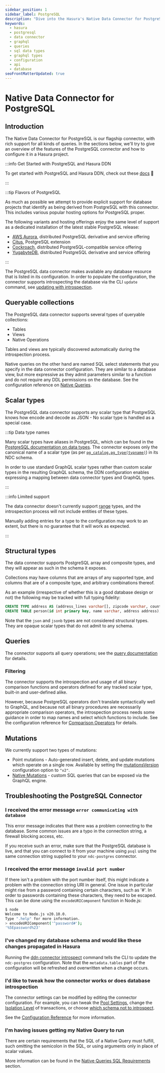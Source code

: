 ```yaml
---
sidebar_position: 1
sidebar_label: PostgreSQL
description: "Dive into the Hasura's Native Data Connector for PostgreSQL."
keywords:
  - hasura
  - postgresql
  - data connector
  - graphql
  - queries
  - sql data types
  - graphql types
  - configuration
  - api
  - database
seoFrontMatterUpdated: true
---
```


# Native Data Connector for PostgreSQL

## Introduction

The Native Data Connector for PostgreSQL is our flagship connector, with rich support for all kinds of queries. In the
sections below, we'll try to give an overview of the features of the PostgreSQL connector and how to configure it in a
Hasura project.

:::info Get Started with PostgreSQL and Hasura DDN

To get started with PostgreSQL and Hasura DDN, check out these
[docs](/getting-started/build/03-connect-to-data/01-connect-a-source.mdx) 🚀

:::

:::tip Flavors of PostgreSQL

As much as possible we attempt to provide explicit support for database projects that identify as being derived from
PostgreSQL with this connector. This includes various popular hosting options for PostgreSQL proper.

The following variants and hosting offerings enjoy the same level of support as a dedicated installation of the latest
stable PostgreSQL release:

- [AWS Aurora][AWS Aurora], distributed PostgreSQL derivative and service offering
- [Citus][Citus], PostgreSQL extension
- [Cockroach][Cockroach], distributed PostgreSQL-compatible service offering
- [YugabyteDB][YugabyteDB], distributed PostgreSQL derivative and service offering

:::

The PostgreSQL data connector makes available any database resource that is listed in its configuration. In order to
populate the configuration, the connector supports introspecting the database via the CLI `update` command, see
[updating with introspection](/connectors/postgresql/configuration-reference/index.mdx#updating-with-introspection).

## Queryable collections

The PostgreSQL data connector supports several types of queryable collections:

- Tables
- Views
- Native Operations

Tables and views are typically discovered automatically during the introspection process.

Native queries on the other hand are named SQL select statements that you specify in the data connector configuration.
They are similar to a database view, but more expressive as they admit parameters similar to a function and do not
require any DDL permissions on the database. See the configuration reference on
[Native Queries](/connectors/postgresql/native-operations/).

## Scalar types

The PostgreSQL data connector supports any scalar type that PostgreSQL knows how encode and decode as JSON - No scalar
type is handled as a special case.

:::tip Data type names

Many scalar types have aliases in PostgreSQL, which can be found in the [PostgreSQL documentation on data
types][PostgreSQL: data types]. The connector exposes only the canonical name of a scalar type (as per
[`pg_catalog.pg_type(typname)`][PostgreSQL: pg_type]) in its NDC schema.

In order to use standard GraphQL scalar types rather than custom scalar types in the resulting GraphQL schema, the DDN
configuration enables expressing a mapping between data connector types and GraphQL types.

:::

:::info Limited support

The data connector doesn't currently support [range][PostgreSQL: CREATE TYPE] types, and the introspection process will
not include entities of these types.

Manually adding entries for a type to the configuration may work to an extent, but there is no guarantee that it will
work as expected.

:::

## Structural types

The data connector supports PostgreSQL array and composite types, and they will appear as such in the schema it exposes.

Collections may have columns that are arrays of any supported type, and columns that are of a composite type, and
arbitrary combinations thereof.

As an example (irrespective of whether this is a good database design or not) the following may be tracked with full
typing fidelity:

```sql
CREATE TYPE address AS (address_lines varchar[], zipcode varchar, country varchar);
CREATE TABLE person(id int primary key, name varchar, address address);
```

Note that the `json` and `jsonb` types are not considered structural types. They are opaque scalar types that do not
admit to any schema.

## Queries

The connector supports all query operations; see the [query documentation](/graphql-api/queries/index.mdx) for details.

### Filtering

The connector supports the introspection and usage of all binary comparison functions and operators defined for any
tracked scalar type, built-in and user-defined alike.

However, because PostgreSQL operators don't translate syntactically well to GraphQL, and because not all binary
procedures are necessarily appropriate comparison operators, the introspection process needs some guidance in order to
map names and select which functions to include. See the configuration reference for
[Comparison Operators](/connectors/postgresql/configuration-reference/version-4#scalartypes) for details.

## Mutations

We currently support two types of mutations:

- Point mutations - Auto-generated insert, delete, and update mutations which operate on a single row.
  Available by setting the [mutationsVersion](/connectors/postgresql/configuration-reference/version-4#mutationsversion-v2)
  configuration option to `"v2"`.
- [Native Mutations](/connectors/postgresql/native-operations/custom-mutations.mdx) - custom SQL queries that can be exposed
  via the GraphQL engine.

## Troubleshooting the PostgreSQL Connector

### I received the error message `error communicating with database`

This error message indicates that there was a problem connecting to the database. Some common issues are a typo in the
connection string, a firewall blocking access, etc.

If you receive such an error, make sure that the PostgreSQL database is live, and that you can connect to it from your
machine using `psql` using the same connection string supplied to your `ndc-postgres` connector.

### I received the error message `invalid port number`

If there isn't a problem with the port number itself, this might indicate a problem with the connection string URI in
general. One issue in particular might rise from a password containing certain characters, such as '#'. In order to
passwords containing these characters, they need to be escaped. This can be done using the `encodeURIComponent` function
in Node.js:

```sh
$ node
Welcome to Node.js v20.10.0.
Type ".help" for more information.
> encodeURIComponent('^password#');
'%5Epassword%23'
```

### I've changed my database schema and would like these changes propagated in Hasura

Running the [ddn connector introspect](/cli/commands/ddn_connector_introspect.mdx) command tells the CLI to update the
`ndc-postgres` configuration. Note that the `metadata.tables` part of the configuration will be refreshed and
overwritten when a change occurs.

### I'd like to tweak how the connector works or does database introspection

The connector settings can be modified by editing the connector configuration. For example, you can tweak the
[Pool Settings](/connectors/postgresql/configuration-reference/version-4#poolsettings), change the
[Isolation Level](/connectors/postgresql/configuration-reference/version-4#isolationlevel) of transactions, or choose
[which schema not to introspect](/connectors/postgresql/configuration-reference/version-4#excludedschemas).

See the [Configuration Reference](/connectors/postgresql/configuration-reference) for more information.

### I'm having issues getting my Native Query to run

There are certain requirements that the SQL of a Native Query must fulfill, such omitting the semicolon in the SQL, or
using arguments only in place of scalar values.

More information can be found in the
[Native Queries SQL Requirements](/connectors/postgresql/native-operations/index.mdx) section.

[PostgreSQL: pg_type]: https://www.postgresql.org/docs/current/catalog-pg-type.html
[PostgreSQL: data types]: https://www.postgresql.org/docs/current/datatype.html
[PostgreSQL: CREATE DOMAIN]: https://www.postgresql.org/docs/current/sql-createdomain.html
[PostgreSQL: CREATE TYPE]: https://www.postgresql.org/docs/current/sql-createtype.html
[AWS Aurora]: https://aws.amazon.com/rds/aurora/
[Citus]: https://citusdata.com
[Cockroach]: https://cockroachlabs.com
[YugabyteDB]: https://yugabyte.com
